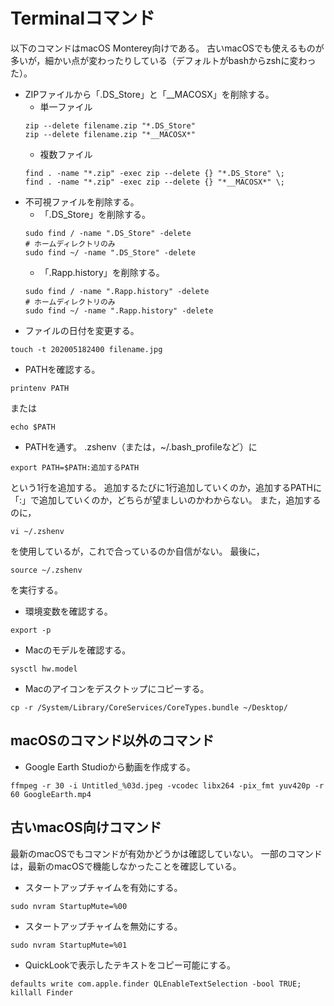 # Terminalコマンド {#Terminal}

以下のコマンドはmacOS Monterey向けである。
古いmacOSでも使えるものが多いが，細かい点が変わったりしている（デフォルトがbashからzshに変わった）。

- ZIPファイルから「.DS_Store」と「__MACOSX」を削除する。
    + 単一ファイル
```
zip --delete filename.zip "*.DS_Store"
zip --delete filename.zip "*__MACOSX*"
```
    + 複数ファイル
```
find . -name "*.zip" -exec zip --delete {} "*.DS_Store" \;
find . -name "*.zip" -exec zip --delete {} "*__MACOSX*" \;
```

- 不可視ファイルを削除する。
    + 「.DS_Store」を削除する。
```
sudo find / -name ".DS_Store" -delete
# ホームディレクトリのみ
sudo find ~/ -name ".DS_Store" -delete
```
    + 「.Rapp.history」を削除する。
```
sudo find / -name ".Rapp.history" -delete
# ホームディレクトリのみ
sudo find ~/ -name ".Rapp.history" -delete
```

- ファイルの日付を変更する。
```
touch -t 202005182400 filename.jpg
```

- PATHを確認する。
```
printenv PATH
```
または
```
echo $PATH
```

- PATHを通す。
.zshenv（または，~/.bash_profileなど）に
```
export PATH=$PATH:追加するPATH
```
という1行を追加する。
追加するたびに1行追加していくのか，追加するPATHに「:」で追加していくのか，どちらが望ましいのかわからない。
また，追加するのに，

```
vi ~/.zshenv

```
を使用しているが，これで合っているのか自信がない。
最後に，
```
source ~/.zshenv
```
を実行する。

- 環境変数を確認する。
```
export -p
```

- Macのモデルを確認する。
```
sysctl hw.model
```

- Macのアイコンをデスクトップにコピーする。
```
cp -r /System/Library/CoreServices/CoreTypes.bundle ~/Desktop/
```


## macOSのコマンド以外のコマンド

- Google Earth Studioから動画を作成する。
```
ffmpeg -r 30 -i Untitled_%03d.jpeg -vcodec libx264 -pix_fmt yuv420p -r 60 GoogleEarth.mp4
```


## 古いmacOS向けコマンド

最新のmacOSでもコマンドが有効かどうかは確認していない。
一部のコマンドは，最新のmacOSで機能しなかったことを確認している。

- スタートアップチャイムを有効にする。
```
sudo nvram StartupMute=%00
```

- スタートアップチャイムを無効にする。
```
sudo nvram StartupMute=%01
```

- QuickLookで表示したテキストをコピー可能にする。
```
defaults write com.apple.finder QLEnableTextSelection -bool TRUE; killall Finder
```
